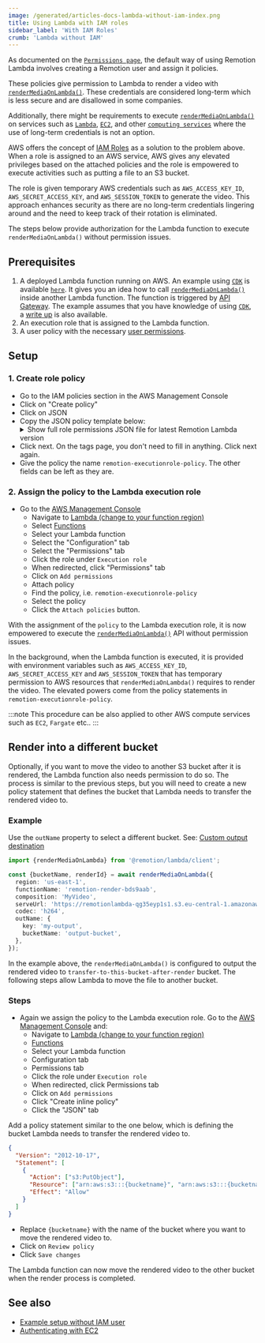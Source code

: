 ```yaml
---
image: /generated/articles-docs-lambda-without-iam-index.png
title: Using Lambda with IAM roles
sidebar_label: 'With IAM Roles'
crumb: 'Lambda without IAM'
---
```



As documented on the [`Permissions page`](/docs/lambda/permissions), the default way of using Remotion Lambda involves creating a Remotion user and assign it policies.

These policies give permission to Lambda to render a video with [`renderMediaOnLambda()`](/docs/lambda/rendermediaonlambda). These credentials are considered long-term which is less secure and are disallowed in some companies.

Additionally, there might be requirements to execute [`renderMediaOnLambda()`](/docs/lambda/rendermediaonlambda) on services such as [`Lambda`](https://docs.aws.amazon.com/lambda/latest/dg/welcome.html), [`EC2`](https://aws.amazon.com/ec2/), and other [`computing services`](https://aws.amazon.com/products/compute/) where the use of long-term credentials is not an option.

AWS offers the concept of [IAM Roles](https://docs.aws.amazon.com/IAM/latest/UserGuide/id_roles) as a solution to the problem above. When a role is assigned to an AWS service, AWS gives any elevated privileges based on the attached policies and the role is empowered to execute activities such as putting a file to an S3 bucket.

The role is given temporary AWS credentials such as `AWS_ACCESS_KEY_ID`, `AWS_SECRET_ACCESS_KEY`, and `AWS_SESSION_TOKEN` to generate the video. This approach enhances security as there are no long-term credentials lingering around and the need to keep track of their rotation is eliminated.

The steps below provide authorization for the Lambda function to execute `renderMediaOnLambda()` without permission issues.

## Prerequisites

1. A deployed Lambda function running on AWS. An example using [`CDK`](https://docs.aws.amazon.com/cdk/v2/guide/work-with-cdk-typescript.html) is available [`here`](https://github.com/alexfernandez803/example-lambda). It gives you an idea how to call [`renderMediaOnLambda()`](/docs/lambda/rendermediaonlambda) inside another Lambda function. The function is triggered by [API Gateway](https://docs.aws.amazon.com/apigateway/latest/developerguide/welcome.html). The example assumes that you have knowledge of using [`CDK`](https://docs.aws.amazon.com/cdk/v2/guide/work-with-cdk-typescript.html), a [write up](/docs/lambda/without-iam/example) is also available.
2. An execution role that is assigned to the Lambda function.
3. A user policy with the necessary [user permissions](/docs/lambda/permissions#user-permissions).

## Setup

### 1. Create role policy

- Go to the IAM policies section in the AWS Management Console
- Click on "Create policy"
- Click on JSON
- Copy the JSON policy template below:
  <details>
    <summary>Show full role permissions JSON file for latest Remotion Lambda version</summary>
    <UserPolicy />
  </details>
- Click next. On the tags page, you don't need to fill in anything. Click next again.
- Give the policy the name `remotion-executionrole-policy`. The other fields can be left as they are.

### 2. Assign the policy to the Lambda execution role

- Go to the [AWS Management Console](https://console.aws.amazon.com/console/home)
  - Navigate to [Lambda (change to your function region)](https://us-east-1.console.aws.amazon.com/lambda/home?region=us-east-1#/discover)
  - Select [Functions](https://us-east-1.console.aws.amazon.com/lambda/home?region=us-east-1#/functions)
  - Select your Lambda function
  - Select the "Configuration" tab
  - Select the "Permissions" tab
  - Click the role under `Execution role`
  - When redirected, click "Permissions" tab
  - Click on `Add permissions`
  - Attach policy
  - Find the policy, i.e. `remotion-executionrole-policy`
  - Select the policy
  - Click the `Attach policies` button.

With the assignment of the `policy` to the Lambda execution role, it is now empowered to execute the [`renderMediaOnLambda()`](/docs/lambda/rendermediaonlambda) API without permission issues.

In the background, when the Lambda function is executed, it is provided with environment variables such as `AWS_ACCESS_KEY_ID`, `AWS_SECRET_ACCESS_KEY` and `AWS_SESSION_TOKEN` that has temporary permission to AWS resources that `renderMediaOnLambda()` requires to render the video. The elevated powers come from the policy statements in `remotion-executionrole-policy`.

:::note
This procedure can be also applied to other AWS compute services such as `EC2`, `Fargate` etc..
:::

## Render into a different bucket

Optionally, if you want to move the video to another S3 bucket after it is rendered, the Lambda function also needs permission to do so. The process is similar to the previous steps, but you will need to create a new policy statement that defines the bucket that Lambda needs to transfer the rendered video to.

### Example

Use the `outName` property to select a different bucket. See: [Custom output destination](/docs/lambda/custom-destination)

```ts twoslash title="my-function.ts"
import {renderMediaOnLambda} from '@remotion/lambda/client';

const {bucketName, renderId} = await renderMediaOnLambda({
  region: 'us-east-1',
  functionName: 'remotion-render-bds9aab',
  composition: 'MyVideo',
  serveUrl: 'https://remotionlambda-qg35eyp1s1.s3.eu-central-1.amazonaws.com/sites/bf2jrbfkw',
  codec: 'h264',
  outName: {
    key: 'my-output',
    bucketName: 'output-bucket',
  },
});
```

In the example above, the `renderMediaOnLambda()` is configured to output the rendered video to `transfer-to-this-bucket-after-render` bucket. The following steps allow Lambda to move the file to another bucket.

### Steps

- Again we assign the policy to the Lambda execution role. Go to the [AWS Management Console](https://console.aws.amazon.com/console/home) and:
  - Navigate to [Lambda (change to your function region)](https://us-east-1.console.aws.amazon.com/lambda/home?region=us-east-1#/discover)
  - [Functions](https://us-east-1.console.aws.amazon.com/lambda/home?region=us-east-1#/functions)
  - Select your Lambda function
  - Configuration tab
  - Permissions tab
  - Click the role under `Execution role`
  - When redirected, click Permissions tab
  - Click on `Add permissions`
  - Click "Create inline policy"
  - Click the "JSON" tab

Add a policy statement similar to the one below, which is defining the bucket Lambda needs to transfer the rendered video to.

```json
{
  "Version": "2012-10-17",
  "Statement": [
    {
      "Action": ["s3:PutObject"],
      "Resource": ["arn:aws:s3:::{bucketname}", "arn:aws:s3:::{bucketname}/*"],
      "Effect": "Allow"
    }
  ]
}
```

- Replace `{bucketname}` with the name of the bucket where you want to move the rendered video to.
- Click on `Review policy`
- Click `Save changes`

The Lambda function can now move the rendered video to the other bucket when the render process is completed.

## See also

- [Example setup without IAM user](/docs/lambda/without-iam/example)
- [Authenticating with EC2](/docs/lambda/ec2)
